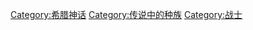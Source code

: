 {{Catmore}}
{{Commonscat|Amazons}}
[[Category:希腊神话|Category:希腊神话]]
[[Category:传说中的种族|Category:传说中的种族]]
[[Category:战士|Category:战士]]